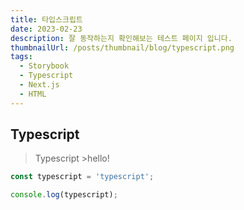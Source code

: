 ```yaml
---
title: 타입스크립트
date: 2023-02-23
description: 잘 동작하는지 확인해보는 테스트 페이지 입니다.
thumbnailUrl: /posts/thumbnail/blog/typescript.png
tags:
  - Storybook
  - Typescript
  - Next.js
  - HTML
---
```


## Typescript

> Typescript >hello!

```typescript
const typescript = 'typescript';

console.log(typescript);
```
